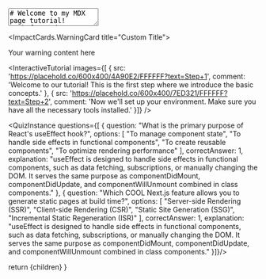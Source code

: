 
<TextArea>
# Welcome to my MDX page tutorial!
Push forward, no matter the challenge, for greatness awaits those who persevere. Lorem ipsum dolor sit amet, consectetur adipiscing elit. Believe in your ability to overcome, as sed do eiusmod tempor incididunt ut labore et dolore magna aliqua. Every step forward, no matter how small, brings you closer to your dreams. Ut enim ad minim veniam, embrace the journey and dare to rise above, quis nostrud exercitation ullamco laboris nisi ut aliquip ex ea commodo consequat. 


Let your determination shine, for within you lies the power to achieve the extraordinary. Duis aute irure dolor in reprehenderit in voluptate velit esse cillum dolore eu fugiat nulla pariatur. Remember, every setback is a setup for a comeback. Excepteur sint occaecat cupidatat non proident, sunt in culpa qui officia deserunt mollit anim id est laborum. Keep striving, keep believing, and success will be yours.


This is some **bold** and _italics_ text.
 
This is a list in markdown:
 
- One
- Two
- Three
 
## A Subheading
Lorem ipsum dolor sit amet, consectetur adipiscing elit, sed do eiusmod tempor incididunt ut labore et dolore magna aliqua. Ut enim ad minim veniam, quis nostrud exercitation ullamco laboris nisi ut aliquip ex ea commodo consequat. Duis aute irure dolor in reprehenderit in voluptate velit esse cillum dolore eu fugiat nulla pariatur. Excepteur sint occaecat cupidatat non proident, sunt in culpa qui officia deserunt mollit anim id est laborum.

### The first subheading subheading
Lorem ipsum dolor sit amet consectetur adipiscing elit. Consectetur adipiscing elit quisque faucibus ex sapien vitae. Ex sapien vitae pellentesque sem placerat in id. Placerat in id cursus mi pretium tellus duis. Pretium tellus duis convallis tempus leo eu aenean.
### The *second* subheading subheading
Some random fun text!
## A Second Subheading
Lorem ipsum dolor sit amet consectetur adipiscing elit. Sit amet consectetur adipiscing elit quisque faucibus ex. Adipiscing elit quisque faucibus ex sapien vitae pellentesque.
### A subheading subheading 
Some random fun text!
#### The smallest of subheadings
Lorem ipsum dolor sit amet consectetur adipiscing elit. Consectetur adipiscing elit quisque faucibus ex sapien vitae. Ex sapien vitae pellentesque sem placerat in id. Placerat in id cursus mi pretium tellus duis. Pretium tellus duis convallis tempus leo eu aenean.


--- 

<CSharpScriptRenderer
        code={`using UnityEngine;
using System.Collections;

public class PlayerController : MonoBehaviour
{
    [SerializeField]
    private float moveSpeed = 5.0f;
    
    private Rigidbody rb;
    private Vector3 moveDirection;
    
    void Start()
    {
        rb = GetComponent<Rigidbody>();
        Debug.Log("Player controller initialized");
    }
    
    void Update()
    {
        HandleInput();
        MovePlayer();
    }
    
    private void HandleInput()
    {
        float horizontal = Input.GetAxis("Horizontal");
        float vertical = Input.GetAxis("Vertical");
        
        moveDirection = new Vector3(horizontal, 0, vertical).normalized;
    }
    
    private void MovePlayer()
    {
        if (moveDirection != Vector3.zero)
        {
            Vector3 velocity = moveDirection * moveSpeed;
            rb.velocity = new Vector3(velocity.x, rb.velocity.y, velocity.z);
        }
    }
}`}
        tooltips={commonTooltipConfig}
        theme="dark"
        showLineNumbers={true}
        copyButton={true}
        className="mb-6"
      />

Checkout my React component: 
</TextArea>
<ImpactCards.WarningCard title="Custom Title">
  <p>Your warning content here</p>
</ImpactCards.WarningCard>

<InteractiveTutorial images={[
    { 
      src: 'https://placehold.co/600x400/4A90E2/FFFFFF?text=Step+1', 
      comment: 'Welcome to our tutorial! This is the first step where we introduce the basic concepts.' 
    },
    { 
      src: 'https://placehold.co/600x400/7ED321/FFFFFF?text=Step+2', 
      comment: 'Now we\'ll set up your environment. Make sure you have all the necessary tools installed.' 
    }]} />

<QuizInstance questions={[
    {
      question: "What is the primary purpose of React's useEffect hook?",
      options: [
        "To manage component state",
        "To handle side effects in functional components",
        "To create reusable components",
        "To optimize rendering performance"
      ],
      correctAnswer: 1,
      explanation: "useEffect is designed to handle side effects in functional components, such as data fetching, subscriptions, or manually changing the DOM. It serves the same purpose as componentDidMount, componentDidUpdate, and componentWillUnmount combined in class components."
    },
    {
      question: "Which COOL Next.js feature allows you to generate static pages at build time?",
      options: [
        "Server-side Rendering (SSR)",
        "Client-side Rendering (CSR)",
        "Static Site Generation (SSG)",
        "Incremental Static Regeneration (ISR)"
      ],
      correctAnswer: 1,
      explanation: "useEffect is designed to handle side effects in functional components, such as data fetching, subscriptions, or manually changing the DOM. It serves the same purpose as componentDidMount, componentDidUpdate, and componentWillUnmount combined in class components."
    }]}/>



  return <MdxLayout>{children}</MdxLayout>
}